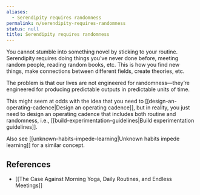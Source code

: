 ```yaml
---
aliases:
  - Serendipity requires randomness
permalink: n/serendipity-requires-randomness
status: null
title: Serendipity requires randomness
---
```

You cannot stumble into something novel by sticking to your routine. Serendipity requires doing things you’ve never done before, meeting random people, reading random books, etc. This is how you find new things, make connections between different fields, create theories, etc.

The problem is that our lives are not engineered for randomness—they’re engineered for producing predictable outputs in predictable units of time.

This might seem at odds with the idea that you need to [[design-an-operating-cadence|Design an operating cadence]], but in reality, you just need to design an operating cadence that includes both routine and randomness, i.e., [[build-experimentation-guidelines|Build experimentation guidelines]].

Also see [[unknown-habits-impede-learning|Unknown habits impede learning]] for a similar concept.

## References

- [[The Case Against Morning Yoga, Daily Routines, and Endless Meetings]]

